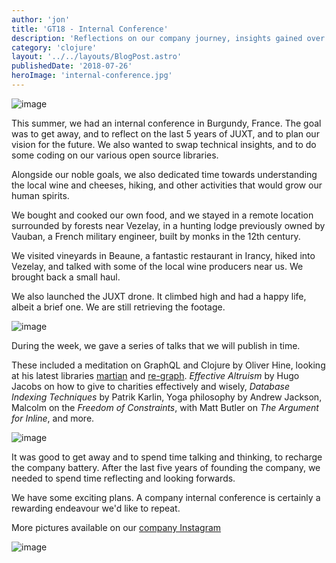 ```yaml
---
author: 'jon'
title: 'GT18 - Internal Conference'
description: 'Reflections on our company journey, insights gained over the past five years, and our vision for the future ahead.'
category: 'clojure'
layout: '../../layouts/BlogPost.astro'
publishedDate: '2018-07-26'
heroImage: 'internal-conference.jpg'
---
```




<Image alt='image' src={fo} />

This summer, we had an internal conference in Burgundy, France. The goal
was to get away, and to reflect on the last 5 years of JUXT, and to plan
our vision for the future. We also wanted to swap technical insights,
and to do some coding on our various open source libraries.

Alongside our noble goals, we also dedicated time towards understanding
the local wine and cheeses, hiking, and other activities that would grow
our human spirits.

We bought and cooked our own food, and we stayed in a remote location
surrounded by forests near Vezelay, in a hunting lodge previously owned
by Vauban, a French military engineer, built by monks in the 12th
century.

We visited vineyards in Beaune, a fantastic restaurant in Irancy, hiked
into Vezelay, and talked with some of the local wine producers near us.
We brought back a small haul.

We also launched the JUXT drone. It climbed high and had a happy life,
albeit a brief one. We are still retrieving the footage.


<Image alt='image' src={to} />

During the week, we gave a series of talks that we will publish in time.

These included a meditation on GraphQL and Clojure by Oliver Hine,
looking at his latest libraries
[martian](https://github.com/oliyh/martian) and
[re-graph](https://github.com/oliyh/re-graph). _Effective Altruism_ by
Hugo Jacobs on how to give to charities effectively and wisely,
_Database Indexing Techniques_ by Patrik Karlin, Yoga philosophy by
Andrew Jackson, Malcolm on the _Freedom of Constraints_, with Matt
Butler on _The Argument for Inline_, and more.


<Image alt='image' src={gt} />

It was good to get away and to spend time talking and thinking, to
recharge the company battery. After the last five years of founding the
company, we needed to spend time reflecting and looking forwards.

We have some exciting plans. A company internal conference is certainly
a rewarding endeavour we'd like to repeat.

More pictures available on our [company
Instagram](https://www.instagram.com/juxtpro)


<Image alt='image' src={di} />
